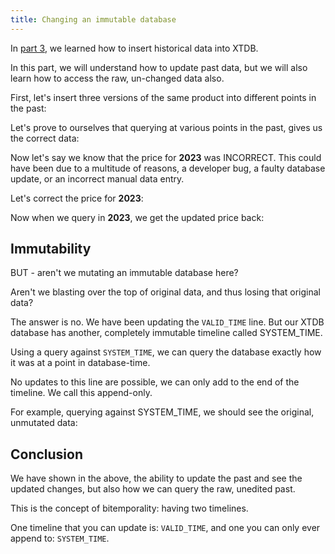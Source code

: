 ```yaml
---
title: Changing an immutable database
---
```




In [part 3](/tutorials/immutability-walkthrough/part-3), we learned how to insert historical data into XTDB.

In this part, we will understand how to update past data, but we will also learn how to access the raw, un-changed data also.

First, let's insert three versions of the same product into different points in the past:

<Fiddle magicContext="my-context">
  <Txs txs="INSERT INTO product (xt$id, name, price, xt$valid_from)
            VALUES
            (1, 'Pendleton Electric Bicycle', 300, TIMESTAMP '2022-01-01 00:00:00')" />
  <Txs txs="INSERT INTO product (xt$id, name, price, xt$valid_from)
            VALUES
            (1, 'Pendleton Electric Bicycle', 400, TIMESTAMP '2023-01-01 00:00:00')" />
  <Txs txs="INSERT INTO product (xt$id, name, price, xt$valid_from)
            VALUES
            (1, 'Pendleton Electric Bicycle', 500, TIMESTAMP '2024-01-01 00:00:00')" />
  <Query hidden={true} q="SELECT * FROM xt$txs ORDER BY xt$txs.xt$tx_time" />
</Fiddle>

Let's prove to ourselves that querying at various points in the past, gives us the correct data:

<Fiddle magicContext="my-context">
  <Query q="SELECT * FROM product FOR VALID_TIME AS OF DATE '2022-01-02'" />
</Fiddle>

<Fiddle magicContext="my-context">
  <Query q="SELECT * FROM product FOR VALID_TIME AS OF DATE '2023-01-02'" />
</Fiddle>

<Fiddle magicContext="my-context">
  <Query q="SELECT * FROM product FOR VALID_TIME AS OF DATE '2024-01-02'" />
</Fiddle>

Now let's say we know that the price for **2023** was INCORRECT. This could have been due to a multitude of reasons, a developer bug, a faulty database update, or an incorrect manual data entry.

Let's correct the price for **2023**:

<Fiddle magicContext="my-context">
  <Txs txs={
`INSERT INTO product (xt$id, name, price, xt$valid_from, xt$valid_to)
VALUES
(1, 'Pendleton Electric Bicycle', 350,
 TIMESTAMP '2023-01-01 00:00:00',
 TIMESTAMP '2024-01-01 00:00:00')`} />
  <Query hidden={true} q="SELECT * FROM xt$txs ORDER BY xt$txs.xt$tx_time DESC LIMIT 1" />
</Fiddle>

Now when we query in **2023**, we get the updated price back:

<Fiddle magicContext="my-context">
  <Query q="SELECT * FROM product FOR VALID_TIME AS OF DATE '2023-01-02'" />
</Fiddle>

## Immutability

BUT - aren't we mutating an immutable database here?

Aren't we blasting over the top of original data, and thus losing that original data?

The answer is no. We have been updating the `VALID_TIME` line. But our XTDB database has another, completely immutable timeline called SYSTEM_TIME.

Using a query against `SYSTEM_TIME`, we can query the database exactly how it was at a point in database-time.

No updates to this line are possible, we can only add to the end of the timeline. We call this append-only.

For example, querying against SYSTEM_TIME, we should see the original, unmutated data:

<Fiddle magicContext="my-context">
  <Query q="SELECT product.*,
            product.xt$system_from,
            product.xt$system_to,
            product.xt$valid_from,
            product.xt$valid_to
            FROM product FOR ALL SYSTEM_TIME FOR ALL VALID_TIME" />
</Fiddle>

## Conclusion

We have shown in the above, the ability to update the past and see the updated changes, but also how we can query the raw, unedited past.

This is the concept of bitemporality: having two timelines.

One timeline that you can update is: `VALID_TIME`, and one you can only ever append to: `SYSTEM_TIME`.
